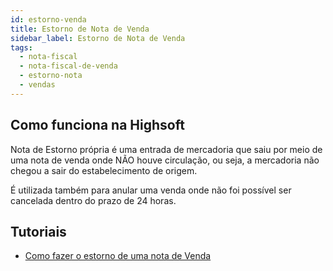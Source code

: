 ```yaml
---
id: estorno-venda
title: Estorno de Nota de Venda
sidebar_label: Estorno de Nota de Venda
tags:
  - nota-fiscal
  - nota-fiscal-de-venda
  - estorno-nota
  - vendas
---
```


## Como funciona na Highsoft

Nota de Estorno própria é uma entrada de mercadoria que saiu por meio de uma nota de venda onde NÃO houve circulação, ou seja, a mercadoria não chegou a sair do estabelecimento de origem.

É utilizada também para anular uma venda onde não foi possível ser cancelada dentro do prazo de 24 horas.

## Tutoriais

- [Como fazer o estorno de uma nota de Venda](/blog/como-fazer-estorno-nota-venda)
